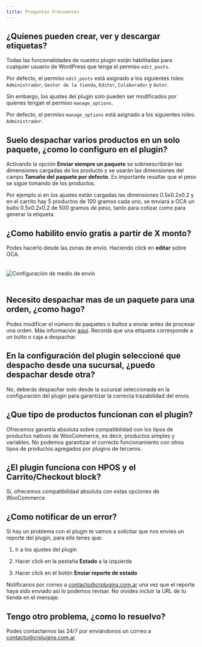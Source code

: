 ```yaml
---
title: Preguntas Frecuentes
---
```



## ¿Quienes pueden crear, ver y descargar etiquetas?

Todas las funcionalidades de nuestro plugin están habilitadas para cualquier usuario de WordPress que tenga el permiso `edit_posts`.

Por defecto, el permiso `edit_posts` está asignado a los siguientes roles: `Administrador`, `Gestor de la tienda`, `Editor`, `Colaborador` y `Autor`.

Sin embargo, los ajustes del plugin solo pueden ser modificados por quienes tengan el permiso `manage_options`.

Por defecto, el permiso `manage_options` está asignado a los siguientes roles: `Administrador`.

## Suelo despachar varios productos en un solo paquete, ¿como lo configuro en el plugin?

Activando la opción **Enviar siempre un paquete** se sobreescribirán las dimensiones cargadas de los producto y se usarán las dimensiones del campo **Tamaño del paquete por defecto**. Es importante resaltar que el peso se sigue tomando de los productos. 

Por ejemplo si en los ajustes están cargadas las dimensiones 0.5x0.2x0.2 y en el carrito hay 5 productos de 100 gramos cada uno, se enviará a OCA un bulto 0.5x0.2x0.2 de 500 gramos de peso, tanto para cotizar como para generar la etiqueta.

## ¿Como habilito envío gratis a partir de X monto?

Podes hacerlo desde las zonas de envío. Haciendo click en **editar** sobre OCA. 

<Image src={instanceSettings} style="margin: 20px auto;" alt="Configuración de medio de envío" />

## Necesito despachar mas de un paquete para una orden, ¿como hago?

Podes modificar el número de paquetes o bultos a enviar antes de procesar una orden. Más información [aquí](/oca/ordenes#modificar-n%C3%BAmero-de-paquetes-a-enviar). Recordá que una etiqueta corresponde a un bulto o caja a despachar.

## En la configuración del plugin seleccioné que despacho desde una sucursal, ¿puedo despachar desde otra?

No, deberás despachar solo desde la sucursal seleccionada en la configuración del plugin para garantizar la correcta trazabilidad del envío.

## ¿Que tipo de productos funcionan con el plugin?

Ofrecemos garantía absoluta sobre compatibilidad con los tipos de productos nativos de WooCommerce, es decir, productos simples y variables. No podemos garantizar el correcto funcionamiento con otros tipos de productos agregados por plugins de terceros.

## ¿El plugin funciona con HPOS y el Carrito/Checkout block?

Si, ofrecemos compatibilidad absoluta con estas opciones de WooCommerce

## ¿Como notificar de un error?

Si hay un problema con el plugin te vamos a solicitar que nos envíes un reporte del plugin, para ello tenes que:

<Steps>

1. Ir a los ajustes del plugin

2. Hacer click en la pestaña **Estado** a la izquierda

3. Hacer click en el botón **Enviar reporte de estado**

</Steps>

Notificanos por correo a [contacto@crplugins.com.ar](mailto:contacto@crplugins.com.ar) una vez que el reporte haya sido enviado asi lo podemos revisar. No olvides incluir la URL de tu tienda en el mensaje.

## Tengo otro problema, ¿como lo resuelvo?

Podes contactarnos las 24/7 por enviándonos un correo a [contacto@crplugins.com.ar](mailto:contacto@crplugins.com.ar)